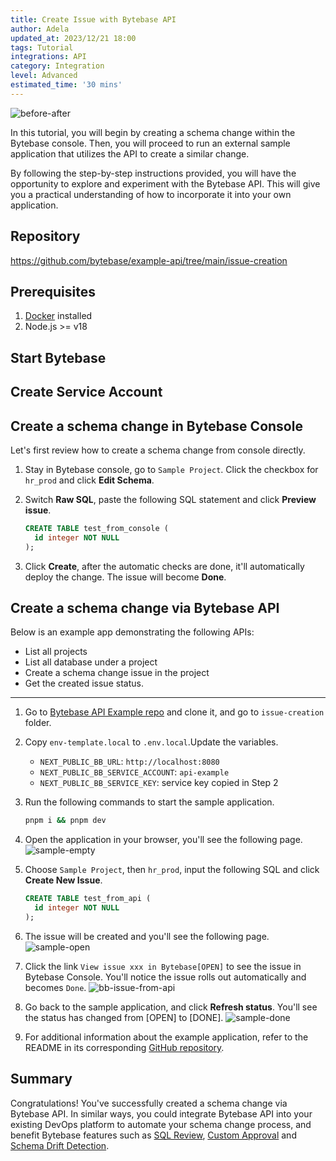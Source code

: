 ```yaml
---
title: Create Issue with Bytebase API
author: Adela
updated_at: 2023/12/21 18:00
tags: Tutorial
integrations: API
category: Integration
level: Advanced
estimated_time: '30 mins'
---
```



<ApiPreface />

![before-after](/content/docs/tutorials/api-issue/before-after.webp)

In this tutorial, you will begin by creating a schema change within the Bytebase console. Then, you will proceed to run an external sample application that utilizes the API to create a similar change.

By following the step-by-step instructions provided, you will have the opportunity to explore and experiment with the Bytebase API. This will give you a practical understanding of how to incorporate it into your own application.

## Repository

https://github.com/bytebase/example-api/tree/main/issue-creation

## Prerequisites

1. [Docker](https://www.docker.com/) installed
2. Node.js >= v18

## Start Bytebase

<StartBytebase />

## Create Service Account

<CreateServiceAccount />

## Create a schema change in Bytebase Console

Let's first review how to create a schema change from console directly.

1. Stay in Bytebase console, go to `Sample Project`. Click the checkbox for `hr_prod` and click **Edit Schema**.

1. Switch **Raw SQL**, paste the following SQL statement and click **Preview issue**.

   ```sql
   CREATE TABLE test_from_console (
     id integer NOT NULL
   );
   ```

1. Click **Create**, after the automatic checks are done, it'll automatically deploy the change. The issue will become **Done**.

## Create a schema change via Bytebase API

Below is an example app demonstrating the following APIs:

- List all projects
- List all database under a project
- Create a schema change issue in the project
- Get the created issue status.

---

1. Go to [Bytebase API Example
   repo](https://github.com/bytebase/example-api) and clone it, and go to `issue-creation` folder.

1. Copy `env-template.local` to `.env.local`.Update the variables.

   - `NEXT_PUBLIC_BB_URL`: `http://localhost:8080`
   - `NEXT_PUBLIC_BB_SERVICE_ACCOUNT`: `api-example`
   - `NEXT_PUBLIC_BB_SERVICE_KEY`: service key copied in Step 2

1. Run the following commands to start the sample application.

   ```bash
   pnpm i && pnpm dev
   ```

1. Open the application in your browser, you'll see the following page.
   ![sample-empty](/content/docs/tutorials/api-issue/sample-empty.webp)

1. Choose `Sample Project`, then `hr_prod`, input the following SQL and click **Create New Issue**.

   ```sql
   CREATE TABLE test_from_api (
     id integer NOT NULL
   );
   ```

1. The issue will be created and you'll see the following page.
   ![sample-open](/content/docs/tutorials/api-issue/sample-open.webp)

1. Click the link `View issue xxx in Bytebase[OPEN]` to see the issue in Bytebase Console. You'll notice the issue rolls out automatically and becomes `Done`.
   ![bb-issue-from-api](/content/docs/tutorials/api-issue/bb-issue-from-api.webp)

1. Go back to the sample application, and click **Refresh status**. You'll see the status has changed from [OPEN] to [DONE].
   ![sample-done](/content/docs/tutorials/api-issue/sample-done.webp)

1. For additional information about the example application, refer to the README in its corresponding [GitHub repository](https://github.com/bytebase/example-api/).

## Summary

Congratulations! You've successfully created a schema change via Bytebase API. In similar ways, you could integrate Bytebase API into your existing DevOps platform to automate your schema change process, and benefit Bytebase features such as [SQL Review](/sql-review/review-policy/), [Custom Approval](/change-database/approval/) and [Schema Drift Detection](/change-database/drift-detection/).
